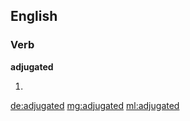 ==English==

===Verb===
'''adjugated'''

# {{past of|adjugate}}

[[de:adjugated]]
[[mg:adjugated]]
[[ml:adjugated]]